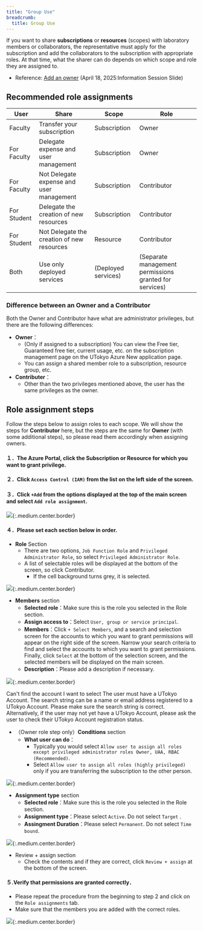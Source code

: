 ```yaml
---
title: "Group Use"
breadcrumb:
  title: Group Use
---
```


If you want to share **subscriptions** or **resources** (scopes) with laboratory members or collaborators, the representative must apply for the subscription and add the collaborators to the subscription with appropriate roles. At that time, what the sharer can do depends on which scope and role they are assigned to.

- Reference: [Add an owner](/en/events/2025-04-18/slides/5-1_Assign_Owner_Role.pdf) (April 18, 2025:Information Session Slide)

## Recommended role assignments

| User  | Share | Scope | Role |
| ------------ | ------- | ---------------- | ------------- |
| Faculty | Transfer your subscription | Subscription | Owner |
| For Faculty | Delegate expense and user management | Subscription | Owner |
| For Faculty | Not Delegate expense and user management | Subscription | Contributor |
| For Student | Delegate the creation of new resources | Subscription | Contributor |
| For Student | Not Delegate the creation of new resources | Resource | Contributor |
| Both | Use only deployed services | (Deployed services) | (Separate management permissions granted for services) |

### Difference between an Owner and a Contributor

Both the Owner and Contributor have what are administrator privileges, but there are the following differences:

- **Owner**：
  - (Only if assigned to a subscription) You can view the Free tier, Guaranteed free tier, current usage, etc. on the subscription management page on the UTokyo Azure New application page.
  - You can assign a shared member role to a subscription, resource group, etc.
- **Contributer**：
  - Other than the two privileges mentioned above, the user has the same privileges as the owner.

## Role assignment steps

Follow the steps below to assign roles to each scope. We will show the steps for **Contributor** here, but the steps are the same for **Owner** (with some additional steps), so please read them accordingly when assigning owners.

#### １．The Azure Portal, click the **Subscription** or **Resource** for which you want to grant privilege.
#### ２．Click `Access Control (IAM)` from the list on the left side of the screen.
#### ３．Click `+Add` from the options displayed at the top of the main screen and select `Add role assignment`.

![](img/01_addrole_e1.png){:.medium.center.border}

#### ４．Please set each section below in order.

- **Role** Section
  - There are two options, `Job Function Role` and `Privileged Administrator Role`, so select `Privileged Administrator Role`.
  - A list of selectable roles will be displayed at the bottom of the screen, so click Contributor.
    - If the cell background turns grey, it is selected.

![](img/02_addrole_e2.png){:.medium.center.border}

- **Members** section
  - **Selected role**：Make sure this is the role you selected in the Role section.
  - **Assign access to**：Select `User, group or service principal`.
  - **Members**：Click `+ Select Members`, and a search and selection screen for the accounts to which you want to grant permissions will appear on the right side of the screen. Narrow your search criteria to find and select the accounts to which you want to grant permissions. Finally, click `Select` at the bottom of the selection screen, and the selected members will be displayed on the main screen.
  - **Description**：Please add a description if necessary.

![](img/03_addrole_e3.png){:.medium.center.border}

<HelpItem lang="en" type="details">
  <Fragment slot="problem">Can't find the account I want to select</Fragment>
  <Fragment slot="solution">The user must have a UTokyo Account. The search string can be a name or email address registered to a UTokyo Account. Please make sure the search string is correct. Alternatively, if the user may not yet have a UTokyo Account, please ask the user to check their UTokyo Account registration status.</Fragment>
</HelpItem>

- （Owner role step only）**Conditions** section
  - **What user can do**：
    - Typically you would select `Allow user to assign all roles except privileged administrator roles Owner, UAA, RBAC (Recommended)`.
    - Select `Allow user to assign all roles (highly privileged)` only if you are transferring the subscription to the other person.
    

![](img/04_addrole_e4.png){:.medium.center.border}

- **Assignment type** section
  - **Selected role**：Make sure this is the role you selected in the Role section.
  - **Assignment type**：Please select `Active`. Do not select `Target` .
  - **Assingment Duration**：Please select `Permanent`. Do not select `Time bound`.

![](img/05_addrole_e5.png){:.medium.center.border}

- Review + assign section
  - Check the contents and if they are correct, click `Review + assign` at the bottom of the screen.

#### ５.Verify that permissions are granted correctly．
  - Please repeat the procedure from the beginning to step 2 and click on the `Role assignments` tab.
  - Make sure that the members you are added with the correct roles.

![](img/06_addrole_e6.png){:.medium.center.border}
